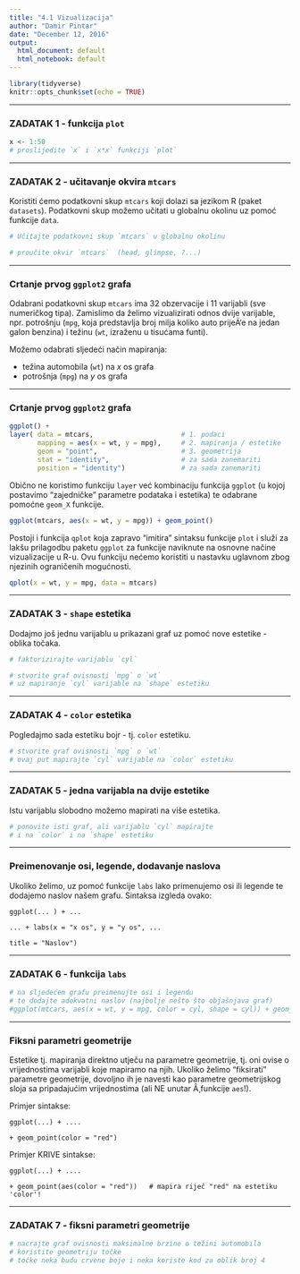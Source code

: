 ```yaml
---
title: "4.1 Vizualizacija"
author: "Damir Pintar"
date: "December 12, 2016"
output:
  html_document: default
  html_notebook: default
---
```


```r
library(tidyverse)
knitr::opts_chunk$set(echo = TRUE)
```


<hr>

### ZADATAK 1 - funkcija `plot`

```r
x <- 1:50
# proslijedite `x` i `x*x` funkciji `plot`

```

<hr>

### ZADATAK 2 - učitavanje okvira `mtcars`

Koristiti ćemo podatkovni skup `mtcars` koji dolazi sa jezikom R (paket `datasets`). Podatkovni skup možemo učitati u globalnu okolinu uz pomoć funkcije `data`.

```r

# Učitajte podatkovni skup `mtcars` u globalnu okolinu

# proučite okvir `mtcars`  (head, glimpse, ?...)

```

<hr>

### Crtanje prvog `ggplot2` grafa

Odabrani podatkovni skup `mtcars` ima 32 obzervacije i 11 varijabli (sve numeričkog tipa). Zamislimo da želimo vizualizirati odnos dvije varijable, npr. potrošnju (`mpg`, koja predstavlja broj milja koliko auto prijeÄ‘e na jedan galon benzina) i težinu (`wt`, izraženu u tisućama funti). 

Možemo odabrati sljedeći način mapiranja:

* težina automobila (`wt`) na *x* os grafa
* potrošnja (`mpg`) na *y* os grafa

<hr>

### Crtanje prvog `ggplot2` grafa


```r
ggplot() + 
layer( data = mtcars,                      # 1. podaci
       mapping = aes(x = wt, y = mpg),     # 2. mapiranja / estetike
       geom = "point",                     # 3. geometrija
       stat = "identity",                  # za sada zanemariti
       position = "identity")              # za sada zanemariti
```


Obično ne koristimo funkciju `layer` već kombinaciju funkcija `ggplot` (u kojoj postavimo "zajedničke" parametre podataka i estetika) te odabrane pomoćne `geom_X` funkcije.

```r
ggplot(mtcars, aes(x = wt, y = mpg)) + geom_point()
```


Postoji i funkcija `qplot` koja zapravo "imitira" sintaksu funkcije `plot` i služi za lakšu prilagodbu paketu `ggplot` za funkcije naviknute na osnovne načine vizualizacije u R-u. Ovu funkciju nećemo koristiti u nastavku uglavnom zbog njezinih ograničenih mogućnosti.

```r
qplot(x = wt, y = mpg, data = mtcars)

```

<hr>

### ZADATAK 3 - `shape` estetika 

Dodajmo još jednu varijablu u prikazani graf uz pomoć nove estetike - oblika točaka.

```r
# faktorizirajte varijablu `cyl`

# stvorite graf ovisnosti `mpg` o `wt`
# uz mapiranje `cyl` varijable na `shape` estetiku

```

<hr>

### ZADATAK 4 - `color` estetika 

Pogledajmo sada estetiku bojr - tj. `color` estetiku.

```r
# stvorite graf ovisnosti `mpg` o `wt`
# ovaj put mapirajte `cyl` varijable na `color` estetiku

```


<hr>

### ZADATAK 5 - jedna varijabla na dvije estetike

Istu varijablu slobodno možemo mapirati na više estetika.

```r
# ponovite isti graf, ali varijablu `cyl` mapirajte
# i na `color` i na `shape` estetiku

```


<hr>

### Preimenovanje osi, legende, dodavanje naslova

Ukoliko želimo, uz pomoć funkcije `labs` lako primenujemo osi ili legende te dodajemo naslov našem grafu. Sintaksa izgleda ovako:

`ggplot(... ) + ...`

`... + labs(x = "x os", y = "y os", ...`

`    title = "Naslov")`

<hr>

### ZADATAK 6 - funkcija `labs`


```r
# na sljedećem grafu preimenujte osi i legendu
# te dodajte adekvatni naslov (najbolje nešto što objašnjava graf)
#ggplot(mtcars, aes(x = wt, y = mpg, color = cyl, shape = cyl)) + geom_point() 

```

<hr>

### Fiksni parametri geometrije

Estetike tj. mapiranja direktno utječu na parametre geometrije, tj. oni ovise o vrijednostima varijabli koje mapiramo na njih. Ukoliko želimo "fiksirati" parametre geometrije, dovoljno ih je navesti kao parametre geometrijskog sloja sa pripadajućim vrijednostima (ali NE unutar Â¸funkcije `aes`!).

Primjer sintakse:

`ggplot(...) + .... `

` + geom_point(color = "red")`


Primjer KRIVE sintakse:


`ggplot(...) + .... `

` + geom_point(aes(color = "red"))   # mapira riječ "red" na estetiku 'color'!`


<hr>

### ZADATAK 7 - fiksni parametri geometrije

```r
# nacrajte graf ovisnosti maksimalne brzine o težini automobila
# koristite geometriju točke
# točke neka budu crvene boje i neka koriste kod za oblik broj 4
```


